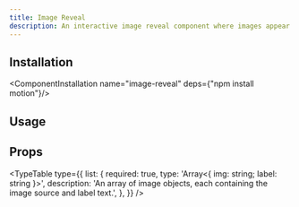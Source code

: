 ```yaml
---
title: Image Reveal
description: An interactive image reveal component where images appear and follow the cursor when hovering over any div element.
---
```


<ComponentCodePreview name="image-reveal"/>

## Installation

<ComponentInstallation name="image-reveal" deps={"npm install motion"}/>

## Usage

<CodeRenderer name="image-reveal"/>

## Props

<TypeTable
  type={{
    list: {
      required: true,
      type: 'Array<{ img: string; label: string }>',
      description: 'An array of image objects, each containing the image source and label text.',
    },
  }}
/>

